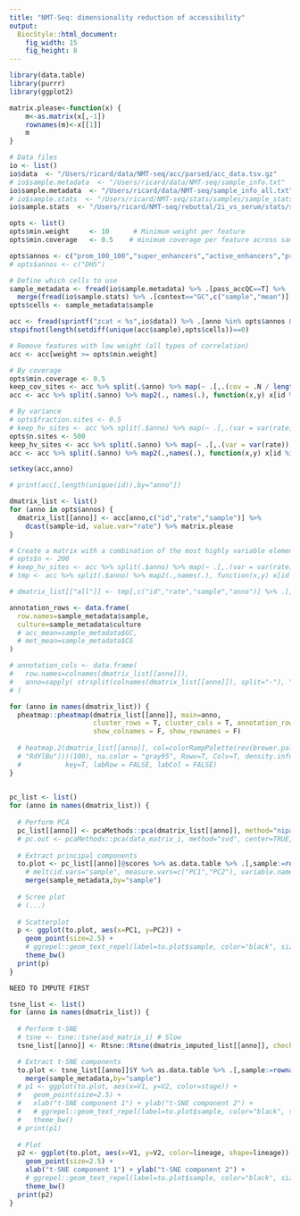 ```yaml
---
title: "NMT-Seq: dimensionality reduction of accessibility"
output: 
  BiocStyle::html_document: 
    fig_width: 15
    fig_height: 8
---
```

  
```r
library(data.table)
library(purrr)
library(ggplot2)
```

```r
matrix.please<-function(x) {
    m<-as.matrix(x[,-1])
    rownames(m)<-x[[1]]
    m
}
```

```r

# Data files
io <- list()
io$data  <- "/Users/ricard/data/NMT-seq/acc/parsed/acc_data.tsv.gz"
# io$sample.metadata  <- "/Users/ricard/data/NMT-seq/sample_info.txt"
io$sample.metadata  <- "/Users/ricard/data/NMT-seq/sample_info_all.txt"
# io$sample.stats  <- "/Users/ricard/NMT-seq/stats/samples/sample_stats.txt"
io$sample.stats  <- "/Users/ricard/NMT-seq/rebuttal/2i_vs_serum/stats/sample_stats.txt"

opts <- list()
opts$min.weight     <- 10      # Minimum weight per feature
opts$min.coverage   <- 0.5    # minimum coverage per feature across samples (methylation)

opts$annos <- c("prom_100_100","super_enhancers","active_enhancers","primed_enhancers","DHS")
# opts$annos <- c("DHS")

# Define which cells to use
sample_metadata <- fread(io$sample.metadata) %>% .[pass_accQC==T] %>%
  merge(fread(io$sample.stats) %>% .[context=="GC",c("sample","mean")], by="sample")
opts$cells <- sample_metadata$sample
```

```r
acc <- fread(sprintf("zcat < %s",io$data)) %>% .[anno %in% opts$annos & sample %in% opts$cells] 
stopifnot(length(setdiff(unique(acc$sample),opts$cells))==0)
```

```r

# Remove features with low weight (all types of correlation)
acc <- acc[weight >= opts$min.weight]

# By coverage
opts$min.coverage <- 0.5
keep_cov_sites <- acc %>% split(.$anno) %>% map(~ .[,.(cov = .N / length(opts$cells)), by = c("id")] %>% .[cov >= opts$min.coverage, id])
acc <- acc %>% split(.$anno) %>% map2(., names(.), function(x,y) x[id %in% keep_cov_sites[[y]]]) %>% rbindlist

# By variance
# opts$fraction.sites <- 0.5
# keep_hv_sites <- acc %>% split(.$anno) %>% map(~ .[,.(var = var(rate)), by="id"] %>% setorder(-var)  %>% head(n = nrow(.) * opts$fraction.sites) %>% .$id)
opts$n.sites <- 500
keep_hv_sites <- acc %>% split(.$anno) %>% map(~ .[,.(var = var(rate)), by="id"] %>% setorder(-var)  %>% head(n = opts$n.sites) %>% .$id)
acc <- acc %>% split(.$anno) %>% map2(.,names(.), function(x,y) x[id %in% keep_hv_sites[[y]]]) %>% rbindlist

setkey(acc,anno)

# print(acc[,length(unique(id)),by="anno"])
```

<!-- Create matrix  -->
```r
dmatrix_list <- list()
for (anno in opts$annos) {
  dmatrix_list[[anno]] <- acc[anno,c("id","rate","sample")] %>% 
    dcast(sample~id, value.var="rate") %>% matrix.please
}

# Create a matrix with a combination of the most highly variable elements
# opts$n <- 200
# keep_hv_sites <- acc %>% split(.$anno) %>% map(~ .[,.(var = var(rate)), by="id"] %>% setorder(-var)  %>% head(n=opts$n) %>% .$id)
# tmp <- acc %>% split(.$anno) %>% map2(.,names(.), function(x,y) x[id %in% keep_hv_sites[[y]]]) %>% rbindlist

# dmatrix_list[["all"]] <- tmp[,c("id","rate","sample","anno")] %>% .[,id_anno:=paste(id,anno,sep="-")] %>% .[,c("id","anno"):=NULL] %>% dcast(sample~id_anno, value.var="rate") %>% matrix.please
```


```r

annotation_rows <- data.frame(
  row.names=sample_metadata$sample,
  culture=sample_metadata$culture
  # acc_mean=sample_metadata$GC,
  # met_mean=sample_metadata$CG
)

# annotation_cols <- data.frame(
#   row.names=colnames(dmatrix_list[[anno]]),
#   anno=sapply( strsplit(colnames(dmatrix_list[[anno]]), split="-"), "[[",2)
# )

for (anno in names(dmatrix_list)) {
  pheatmap::pheatmap(dmatrix_list[[anno]], main=anno,
                     cluster_rows = T, cluster_cols = T, annotation_row = annotation_rows, annotation_col = NULL,
                     show_colnames = F, show_rownames = F)
  
  # heatmap.2(dmatrix_list[[anno]], col=colorRampPalette(rev(brewer.pal(n = 7, name =
  # "RdYlBu")))(100), na.color = "gray95", Rowv=T, Colv=T, density.info="none", trace="none",
  #           key=T, labRow = FALSE, labCol = FALSE)
}
  
```




```r

pc_list <- list()
for (anno in names(dmatrix_list)) {
  
  # Perform PCA
  pc_list[[anno]] <- pcaMethods::pca(dmatrix_list[[anno]], method="nipals", center=TRUE, nPcs=2)
  # pc.out <- pcaMethods::pca(data_matrix_i, method="svd", center=TRUE, scale="uv", nPcs=2)
  
  # Extract principal components
  to.plot <- pc_list[[anno]]@scores %>% as.data.table %>% .[,sample:=rownames(dmatrix_list[[anno]])] %>%
    # melt(id.vars="sample", measure.vars=c("PC1","PC2"), variable.name="PC", value.name="value") %>%
    merge(sample_metadata,by="sample")
  
  # Scree plot
  # (...)
  
  # Scatterplot
  p <- ggplot(to.plot, aes(x=PC1, y=PC2)) +
    geom_point(size=2.5) +
    # ggrepel::geom_text_repel(label=to.plot$sample, color="black", size=2) +
    theme_bw()
  print(p)
}

```

```r

NEED TO IMPUTE FIRST

tsne_list <- list()
for (anno in names(dmatrix_list)) {
  
  # Perform t-SNE
  # tsne <- tsne::tsne(asd_matrix_i) # Slow
  tsne_list[[anno]] <- Rtsne::Rtsne(dmatrix_imputed_list[[anno]], check_duplicates=FALSE, pca=TRUE, perplexity=15, theta=0.5, dims=2) # Fast

  # Extract t-SNE components
  to.plot <- tsne_list[[anno]]$Y %>% as.data.table %>% .[,sample:=rownames(dmatrix_imputed_list[[anno]])] %>%
    merge(sample_metadata,by="sample")
  # p1 <- ggplot(to.plot, aes(x=V1, y=V2, color=stage)) +
  #   geom_point(size=2.5) +
  #   xlab("t-SNE component 1") + ylab("t-SNE component 2") +
  #   # ggrepel::geom_text_repel(label=to.plot$sample, color="black", size=2) +
  #   theme_bw()
  # print(p1)
  
  # Plot
  p2 <- ggplot(to.plot, aes(x=V1, y=V2, color=lineage, shape=lineage)) +
    geom_point(size=2.5) +
    xlab("t-SNE component 1") + ylab("t-SNE component 2") +
    # ggrepel::geom_text_repel(label=to.plot$sample, color="black", size=2) +
    theme_bw()
  print(p2)
}
```
